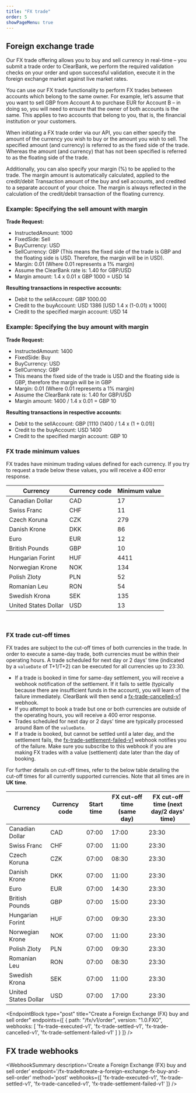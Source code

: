 ```yaml
---
title: "FX trade"
order: 5
showPageMenu: true
---
```



## Foreign exchange trade

Our FX trade offering allows you to buy and sell currency in real-time – you submit a trade order to ClearBank, we perform the required validation checks on your order and upon successful validation, execute it in the foreign exchange market against live market rates.

You can use our FX trade functionality to perform FX trades between accounts which belong to the same owner. For example, let’s assume that you want to sell GBP from Account A to purchase EUR for Account B – in doing so, you will need to ensure that the owner of both accounts is the same. This applies to two accounts that belong to you, that is, the financial institution or your customers.

When initiating a FX trade order via our API, you can either specify the amount of the currency you wish to buy or the amount you wish to sell. The specified amount (and currency) is referred to as the fixed side of the trade. Whereas the amount (and currency) that has not been specified is referred to as the floating side of the trade.

Additionally, you can also specify your margin (%) to be applied to the trade. The margin amount is automatically calculated, applied to the credit/debit Transaction amount of the buy and sell accounts, and credited to a separate account of your choice. The margin is always reflected in the calculation of the credit/debit transaction of the floating currency.

### Example: Specifying the sell amount with margin

**Trade Request:**

- InstructedAmount: 1000
- FixedSide: Sell
- BuyCurrency:  USD
- SellCurrency: GBP (This means the fixed side of the trade is GBP and the floating side is USD. Therefore, the margin will be in USD).
- Margin: 0.01 (Where 0.01 represents a 1% margin)
- Assume the ClearBank rate is: 1.40 for GBP/USD
- Margin amount: 1.4 x 0.01 x GBP 1000 = USD 14

**Resulting transactions in respective accounts:**

- Debit to the sellAccount: GBP 1000.00
- Credit to the buyAccount: USD 1386 [USD 1.4 x (1-0.01) x 1000]
- Credit to the specified margin account: USD 14

### Example: Specifying the buy amount with margin

**Trade Request:**

- InstructedAmount: 1400
- FixedSide: Buy
- BuyCurrency:  USD
- SellCurrency: GBP
- This means the fixed side of the trade is USD and the floating side is GBP, therefore the margin will be in GBP
- Margin: 0.01 (Where 0.01 represents a 1% margin)
- Assume the ClearBank rate is: 1.40 for GBP/USD
- Margin amount:  1400 / 1.4 x 0.01 = GBP 10

**Resulting transactions in respective accounts:**

- Debit to the sellAccount: GBP [1110 (1400 / 1.4 x (1 + 0.01)]
- Credit to the buyAccount: USD 1400
- Credit to the specified margin account: GBP  10

### FX trade minimum values

FX trades have minimum trading values defined for each currency. If you try to request a trade below these values, you will receive a 400 error response.

|   Currency       |  Currency code  | Minimum value|  
|------------------|------------|--------------|
| Canadian Dollar  |  CAD       |  17          |
| Swiss Franc      |  CHF       |  11          |
| Czech Koruna     |  CZK       |  279         |
| Danish Krone     |  DKK       |  86          |
| Euro             |  EUR       |  12          |
| British Pounds   |  GBP       |  10          |
| Hungarian Forint |  HUF       |  4411        |
| Norwegian Krone  |  NOK       |  134         |
| Polish Zloty     |  PLN       |  52          |
| Romanian Leu     |  RON       |  54          |
| Swedish Krona    |  SEK       |  135         |
| United States Dollar |  USD       |  13          |

<br />

### FX trade cut-off times

FX trades are subject to the cut-off times of both currencies in the trade. In order to execute a same-day trade, both currencies must be within their operating hours. A trade scheduled for next day or 2 days' time (indicated by a `valueDate` of T+1/T+2) can be executed for all currencies up to 23:30.

 * If a trade is booked in time for same-day settlement, you will receive a webhook notification of the settlement. If it fails to settle (typically because there are insufficient funds in the account), you will learn of the failure immediately. ClearBank will then send a [fx-trade-cancelled-v1](#fx-trade-cancelled-webhook) webhook.
 * If you attempt to book a trade but one or both currencies are outside of the operating hours, you will receive a 400 error response.
 * Trades scheduled for next day or 2 days' time are typically processed around 8am of the `valueDate`.
 * If a trade is booked, but cannot be settled until a later day, and the settlement fails, the [fx-trade-settlement-failed-v1](#fx-trade-settlement-failed-webhook) webhook notifies you of the failure. Make sure you subscribe to this webhook if you are making FX trades with a value (settlement) date later than the day of booking.

For further details on cut-off times, refer to the below table detailing the cut-off times for all currently supported currencies. Note that all times are in **UK time**.

|   Currency       |   Currency code   |   Start time   |   FX cut-off time (same day)   |   FX cut-off time (next day/2 days' time)   |  
|------------------|-------------------|----------------|--------------------------------|-------------------------------------------|
| Canadian Dollar  | CAD               | 07:00          | 17:00                          | 23:30                                     |
| Swiss Franc      | CHF               | 07:00          | 11:00                          | 23:30                                     |
| Czech Koruna     | CZK               | 07:00          | 08:30                          | 23:30                                     |
| Danish Krone     | DKK               | 07:00          | 11:00                          | 23:30                                     |
| Euro             | EUR               | 07:00          | 14:30                          | 23:30                                     |
| British Pounds   | GBP               | 07:00          | 15:00                          | 23:30                                     |
| Hungarian Forint | HUF               | 07:00          | 09:30                          | 23:30                                     |
| Norwegian Krone  | NOK               | 07:00          | 11:00                          | 23:30                                     |
| Polish Zloty     | PLN               | 07:00          | 09:30                          | 23:30                                     |
| Romanian Leu     | RON               | 07:00          | 08:30                          | 23:30                                     |
| Swedish Krona    | SEK               | 07:00          | 11:00                          | 23:30                                     |
| United States Dollar | USD           | 07:00          | 17:00                          | 23:30                                     |

<EndpointBlock
  type="post"
  title="Create a Foreign Exchange (FX) buy and sell order"
  endpoints={[
    {
      path: "/fx/v1/order",
      version: "1.0.FXO",
      webhooks: [
        'fx-trade-executed-v1',
        'fx-trade-settled-v1',
        'fx-trade-cancelled-v1',
        'fx-trade-settlement-failed-v1'
      ]
    }
  ]}
/>

## FX trade webhooks

<WebhookSummary
  description='Create a Foreign Exchange (FX) buy and sell order'
  endpoint='/fx-trade#create-a-foreign-exchange-fx-buy-and-sell-order'
  method='post'
  webhooks={[
    'fx-trade-executed-v1',
    'fx-trade-settled-v1',
    'fx-trade-cancelled-v1',
    'fx-trade-settlement-failed-v1'
  ]}
/>

<WebhookPlaceholder render='fx-trade-executed-v1' />
<WebhookPlaceholder render='fx-trade-settled-v1' />
<WebhookPlaceholder render='fx-trade-cancelled-v1' />
<WebhookPlaceholder render='fx-trade-settlement-failed-v1' />
